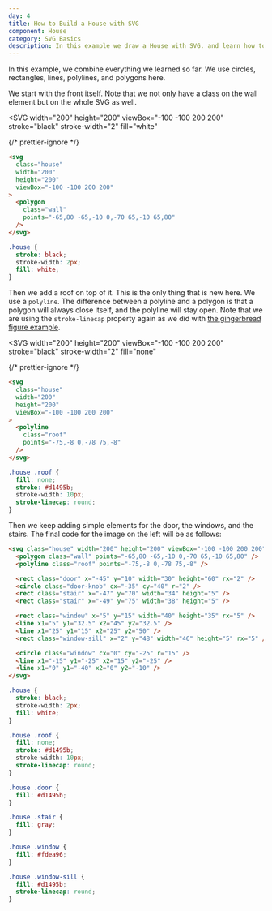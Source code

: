 ```yaml
---
day: 4
title: How to Build a House with SVG
component: House
category: SVG Basics
description: In this example we draw a House with SVG. and learn how to use the polygon element. We practice using polygons, polylines, rectangles and circles to draw more complex shapes.
---
```



In this example, we combine everything we learned so far. We use circles, rectangles, lines, polylines, and polygons here.

We start with the front itself. Note that we not only have a class on the wall element but on the whole SVG as well.

<Example>

<SVG
  width="200"
  height="200"
  viewBox="-100 -100 200 200"
  stroke="black"
  stroke-width="2"
  fill="white"
>
  <Polygon points="-65,80 -65,-10 0,-70 65,-10 65,80" />
</SVG>

{/* prettier-ignore */}
```html
<svg 
  class="house"
  width="200"
  height="200"
  viewBox="-100 -100 200 200"
>
  <polygon
    class="wall"
    points="-65,80 -65,-10 0,-70 65,-10 65,80" 
  />
</svg>
```

```css
.house {
  stroke: black;
  stroke-width: 2px;
  fill: white;
}
```

</Example>

Then we add a roof on top of it. This is the only thing that is new here. We use a `polyline`. The difference between a polyline and a polygon is that a polygon will always close itself, and the polyline will stay open. Note that we are using the `stroke-linecap` property again as we did with [the gingerbread figure example](/svg/gingerbread-figure).

<Example>

<SVG
  width="200"
  height="200"
  viewBox="-100 -100 200 200"
  stroke="black"
  stroke-width="2"
  fill="none"
>
  <Polyline
    class="roof"
    points="-75,-8 0,-78 75,-8"
    stroke="#d1495b"
    stroke-width="10"
    stroke-linecap="round"
  />
</SVG>

{/* prettier-ignore */}
```html
<svg 
  class="house"
  width="200"
  height="200"
  viewBox="-100 -100 200 200"
>
  <polyline
    class="roof"
    points="-75,-8 0,-78 75,-8" 
  />
</svg>
```

```css
.house .roof {
  fill: none;
  stroke: #d1495b;
  stroke-width: 10px;
  stroke-linecap: round;
}
```

</Example>

Then we keep adding simple elements for the door, the windows, and the stairs. The final code for the image on the left will be as follows:

<Final>

```html
<svg class="house" width="200" height="200" viewBox="-100 -100 200 200">
  <polygon class="wall" points="-65,80 -65,-10 0,-70 65,-10 65,80" />
  <polyline class="roof" points="-75,-8 0,-78 75,-8" />

  <rect class="door" x="-45" y="10" width="30" height="60" rx="2" />
  <circle class="door-knob" cx="-35" cy="40" r="2" />
  <rect class="stair" x="-47" y="70" width="34" height="5" />
  <rect class="stair" x="-49" y="75" width="38" height="5" />

  <rect class="window" x="5" y="15" width="40" height="35" rx="5" />
  <line x1="5" y1="32.5" x2="45" y2="32.5" />
  <line x1="25" y1="15" x2="25" y2="50" />
  <rect class="window-sill" x="2" y="48" width="46" height="5" rx="5" />

  <circle class="window" cx="0" cy="-25" r="15" />
  <line x1="-15" y1="-25" x2="15" y2="-25" />
  <line x1="0" y1="-40" x2="0" y2="-10" />
</svg>
```

```css
.house {
  stroke: black;
  stroke-width: 2px;
  fill: white;
}

.house .roof {
  fill: none;
  stroke: #d1495b;
  stroke-width: 10px;
  stroke-linecap: round;
}

.house .door {
  fill: #d1495b;
}

.house .stair {
  fill: gray;
}

.house .window {
  fill: #fdea96;
}

.house .window-sill {
  fill: #d1495b;
  stroke-linecap: round;
}
```

</Final>
